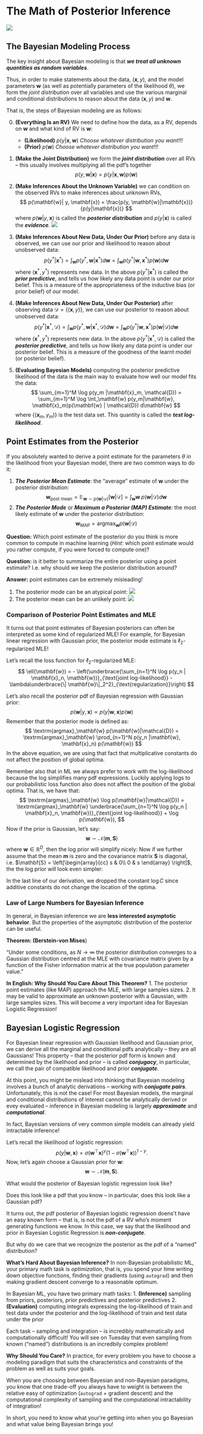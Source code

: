 # The Math of Posterior Inference

![](https://i.imgur.com/HMKpGFK.png)

## The Bayesian Modeling Process

The key insight about Bayesian modeling is that ***we treat all unknown quantities as random variables***. 

Thus, in order to make statements about the data, $(\mathbf{x}, y)$, and the model parameters $\mathbf{w}$ (as well as potentially parameters of the likelihood $\theta$), we form the *joint distribution* over all variables and use the various marginal and conditional distributions to reason about the data $(\mathbf{x}, y)$ and $\mathbf{w}$.

That is, the steps of Bayesian modeling are as follows:

0. **(Everything Is an RV)** We need to define how the data, as a RV, depends on $\mathbf{w}$ and what kind of RV is $\mathbf{w}$:
   - **(Likelihood)** $p(y | \mathbf{x}, \mathbf{w})$
     *Choose whatever distribution you want!!!*
   - **(Prior)** $p(\mathbf{w})$
     *Choose whatever distribution you want!!!*

1. **(Make the Joint Distribution)** we form the ***joint distribution*** over all RVs -- this usually involves multiplying all the pdf's together 
   $$p(y, \mathbf{w} | \mathbf{x}) = p(y | \mathbf{x}, \mathbf{w}) p(\mathbf{w})$$

2. **(Make Inferences About the Unknown Variable)** we can condition on the observed RVs to make inferences about unknown RVs,
$$
p(\mathbf{w}| y, \mathbf{x}) = \frac{p(y, \mathbf{w}|\mathbf{x})}{p(y|\mathbf{x})}
$$
where $p(\mathbf{w}| y, \mathbf{x})$ is called the ***posterior distribution*** and $p(y|\mathbf{x})$ is called the ***evidence***.
   ![](https://i.imgur.com/D2RDFh2.jpg)
 
3. **(Make Inferences About New Data, Under Our Prior)**  before any data is observed, we can use our prior and likelihood to reason about unobserved data:
$$
p(y^* |\mathbf{x}^*) = \int_\mathbf{w} p(y^*, \mathbf{w} |\mathbf{x}^*) d\mathbf{w} = \int_\mathbf{w} p(y^* | \mathbf{w}, \mathbf{x}^*) p(\mathbf{w}) d\mathbf{w}
$$
where $(\mathbf{x}^*, y^*)$ represents new data. In the above $p(y^* |\mathbf{x}^*)$ is called the ***prior predictive***, and tells us how likely any data point is under our prior belief. This is a measure of the appropriateness of the inductive bias (or prior belief) of our model.
4. **(Make Inferences About New Data, Under Our Posterior)** after observing data $\mathcal{D} = \{(\mathbf{x}, y)\}$, we can use our posterior to reason about unobserved data:
$$
p(y^* |\mathbf{x}^*, \mathcal{D}) = \int_\mathbf{w} p(y^*, \mathbf{w}|\mathbf{x}^*, \mathcal{D}) d\mathbf{w} = \int_\mathbf{w} p(y^*|\mathbf{w}, \mathbf{x}^*)p(\mathbf{w} | \mathcal{D}) d\mathbf{w}
$$
where $(\mathbf{x}^*, y^*)$ represents new data. In the above $p(y^* |\mathbf{x}^*, \mathcal{D})$ is called the ***posterior predictive***, and tells us how likely any data point is under our posterior belief. This is a measure of the goodness of the learnt model (or posterior belief). 

5. **(Evaluating Bayesian Models)** computing the posterior predictive likelihood of the data is the main way to evaluate how well our model fits the data:
$$
\sum_{m=1}^M \log p(y_m |\mathbf{x}_m, \mathcal{D}) = \sum_{m=1}^M \log \int_\mathbf{w} p(y_m|\mathbf{w}, \mathbf{x}_m)p(\mathbf{w} | \mathcal{D}) d\mathbf{w}
$$
where $\{ (\mathbf{x}_m, y_m) \}$ is the test data set. This quantity is called the ***test log-likelihood***.

## Point Estimates from the Posterior
If you absolutely wanted to derive a point estimate for the parameters $\theta$ in the likelihood from your Bayesian model, there are two common ways to do it:

1. ***The Posterior Mean Estimate***: the "average" estimate of $\mathbf{w}$ under the posterior distribution:
$$
\mathbf{w}_{\text{post mean}} = \mathbb{E}_{\mathbf{w}\sim p(\mathbf{w}|\mathcal{D})}\left[ \mathbf{w}|\mathcal{D} \right] = \int_\mathbf{w} \mathbf{w} \;p(\mathbf{w}|\mathcal{D}) d\mathbf{w}
$$
2. ***The Posterior Mode*** or ***Maximum a Posterior (MAP) Estimate***: the most likely estimate of $\mathbf{w}$ under the posterior distribution:
$$
\mathbf{w}_{\text{MAP}} = \mathrm{argmax}_{\mathbf{w}} p(\mathbf{w}|\mathcal{D})
$$

**Question:** Which point estimate of the posterior do you think is more common to compute in machine learning (*Hint:* which point estimate would you rather compute, if you were forced to compute one)?

**Question:** is it better to summarize the entire posterior using a point estimate? I.e. why should we keep the posterior distribution around?

**Answer:** point estimates can be extremely misleading!

1. The posterior mode can be an atypical point: 
   ![](https://i.imgur.com/nqnLAhH.jpg)
2. The posterior mean can be an unlikely point:
   ![](https://i.imgur.com/k4EZHe8.jpg)

### Comparison of Posterior Point Estimates and MLE
It turns out that point estimates of Bayesian posteriors can often be interpreted as some kind of regularized MLE! For example, for Bayesian linear regression with Gaussian prior, the posterior mode estimate is $\ell_2$-regularized MLE!

Let's recall the loss function for $\ell_2$-regularized MLE:
$$
\ell(\mathbf{w}) = - \left(\underbrace{\sum_{n=1}^N \log p(y_n | \mathbf{x}_n, \mathbf{w})}_{\text{joint log-likelihood}} - \lambda\underbrace{\| \mathbf{w}\|_2^2}_{\text{regularization}}\right)
$$

Let's also recall the posterior pdf of Bayesian regression with Gaussian prior:
$$
p(\mathbf{w}|y, \mathbf{x}) \propto p(y |\mathbf{w}, \mathbf{x}) p(\mathbf{w})
$$
Remember that the posterior mode is defined as:
$$
\textrm{argmax}_\mathbf{w} p(\mathbf{w}|\mathcal{D}) =  \textrm{argmax}_\mathbf{w} \prod_{n=1}^N p(y_n |\mathbf{w}, \mathbf{x}_n) p(\mathbf{w})
$$
In the above equation, we are using that fact that multiplicative constants do not affect the position of global optima.

Remember also that in ML we always prefer to work with the log-likelihood because the log simplifies many pdf expressions. Luckily applying logs to our probabilistic loss function also does not affect the position of the global optima. That is, we have that:
$$
\textrm{argmax}_\mathbf{w} \log p(\mathbf{w}|\mathcal{D}) =  \textrm{argmax}_\mathbf{w} \underbrace{\sum_{n=1}^N \log p(y_n | \mathbf{x}_n, \mathbf{w})}_{\text{joint log-likelihood}} + \log p(\mathbf{w}),
$$
Now if the prior is Gaussian, let's say:
$$
\mathbf{w}\sim \mathcal{N}(\mathbf{m}, \mathbf{S})
$$
where $\mathbf{w}\in \mathbb{R}^D$, then the log prior will simplify nicely:
\begin{aligned}
\textrm{argmax}_\mathbf{w} \log p(\mathbf{w}|\mathcal{D}) =&  \textrm{argmax}_\mathbf{w} \underbrace{\sum_{n=1}^N \log p(y_n | \mathbf{x}_n, \mathbf{w})}_{\text{joint log-likelihood}} + \log p(\mathbf{w})\\
=&\textrm{argmax}_\mathbf{w} \underbrace{\sum_{n=1}^N \log p(y_n | \mathbf{x}_n, \mathbf{w})}_{\text{joint log-likelihood}} \\
&+ \log \frac{1}{\sqrt{(2\pi)^D \mathbf{det}(\Sigma)}} + \log\mathrm{exp}\left\{ - \frac{1}{2}(\mathbf{w} - \mathbf{m})^\top \mathbf{S}^{-1}(\mathbf{w} - \mathbf{m})\right\}\\
=&\textrm{argmax}_\mathbf{w} \underbrace{\sum_{n=1}^N \log p(y_n | \mathbf{x}_n, \mathbf{w})}_{\text{joint log-likelihood}} + \log C  - \frac{1}{2}(\mathbf{w} - \mathbf{m})^\top \mathbf{S}^{-1}(\mathbf{w} - \mathbf{m})
\end{aligned}

Now if we further assume that the mean $\mathbf{m}$ is zero and the covariance matrix $\mathbf{S}$ is diagonal, i.e. $\mathbf{S} = \left[\begin{array}{cc} s & 0\\ 0 & s \end{array} \right]$, the the log prior will look even simpler:
\begin{aligned}
\textrm{argmax}_\mathbf{w} \log p(\mathbf{w}|\mathcal{D}) &= \textrm{argmax}_\mathbf{w} \underbrace{\sum_{n=1}^N \log p(y_n | \mathbf{x}_n, \mathbf{w})}_{\text{joint log-likelihood}} + \log C  - \frac{1}{2}(\mathbf{w} - \mathbf{m})^\top \mathbf{S}^{-1}(\mathbf{w} - \mathbf{m})\\
&=\textrm{argmax}_\mathbf{w} \underbrace{\sum_{n=1}^N \log p(y_n | \mathbf{x}_n, \mathbf{w})}_{\text{joint log-likelihood}} + \log C  - \frac{1}{2}(\mathbf{w})^\top\left(\frac{1}{s} I_{2\times 2}\right)(\mathbf{w})\\
&= \textrm{argmax}_\mathbf{w} \underbrace{\sum_{n=1}^N \log p(y_n | \mathbf{x}_n, \mathbf{w})}_{\text{joint log-likelihood}} + \log C  - \frac{1}{2s}(\mathbf{w})^\top(\mathbf{w})\\
&= \textrm{argmax}_\mathbf{w} \underbrace{\sum_{n=1}^N \log p(y_n | \mathbf{x}_n, \mathbf{w})}_{\text{joint log-likelihood}} + \log C  - \underbrace{\frac{1}{2s}}_{\lambda}\underbrace{\|\mathbf{w}\|_2^2}_{\text{$\ell_2$ regularization}}\\
&\equiv \textrm{argmax}_\mathbf{w} \underbrace{\sum_{n=1}^N \log p(y_n | \mathbf{x}_n, \mathbf{w})}_{\text{joint log-likelihood}} - \underbrace{\frac{1}{2s}}_{\lambda}\underbrace{\|\mathbf{w}\|_2^2}_{\text{$\ell_2$ regularization}}\\
\end{aligned}
In the last line of our derivation, we dropped the constant $\log C$ since additive constants do not change the location of the optima.



### Law of Large Numbers for Bayesian Inference

In general, in Bayesian inference we are **less interested asymptotic behavior**. But the properties of the asymptotic distribution of the posterior can be useful.

**Theorem: (Berstein-von Mises**)

"Under some conditions, as $N\to \infty$ the posterior distribution converges to a Gaussian distribution centred at the MLE with covariance matrix given by a function of the Fisher information matrix at the true population parameter value."

**In English: Why Should You Care About This Theorem?**
1. The posterior point estimates (like MAP) approach the MLE, with large samples sizes. 
2. It may be valid to approximate an unknown posterior with a Gaussian, with large samples sizes. This will become a very important idea for Bayesian Logistic Regression!
   
## Bayesian Logistic Regression

For Bayesian linear regression with Gaussian likelihood and Gaussian prior, we can derive all the marginal and conditional pdfs analytically -- they are all Gaussians! This property -- that the posterior pdf form is known and determined by the likelihood and prior -- is called ***conjugacy***, in particular, we call the pair of compatible likelihood and prior ***conjugate***.

At this point, you might be mislead into thinking that Bayesian modeling involves a bunch of analytic derivations -- working with ***conjugate pairs***. Unfortunately, this is not the case! For most Bayesian models, the marginal and conditional distributions of interest cannot be analytically derived or evey evaluated -- inference in Bayesian modeling is largely ***approximate*** and ***computational***.

In fact, Bayesian versions of very common simple models can already yield intractable inference!


Let's recall the likelihood of logistic regression:
$$
p(y|\mathbf{w}, \mathbf{x}) = \sigma(\mathbf{w}^\top\mathbf{x})^y (1 - \sigma(\mathbf{w}^\top\mathbf{x}))^{1-y}.
$$
Now, let's again choose a Gaussian prior for $\mathbf{w}$:
$$
\mathbf{w} \sim \mathcal{N}(\mathbf{m}, \mathbf{S}).
$$

What would the posterior of Bayesian logistic regression look like?
\begin{aligned}
p(\mathbf{w}|y, \mathbf{x}) &\propto p(y|\mathbf{w}, \mathbf{x})p(\mathbf{w})\\
=& \sigma(\mathbf{w}^\top\mathbf{x})^y (1 - \sigma(\mathbf{w}^\top\mathbf{x}))^{1-y}\frac{1}{\sqrt{(2\pi)^D \mathbf{det}(\Sigma)}} \mathrm{exp}\left\{ - \frac{1}{2}(\mathbf{w} - \mathbf{m})^\top \mathbf{S}^{-1}(\mathbf{w} - \mathbf{m})\right\}\\
=& \frac{1}{\sqrt{(2\pi)^D \mathbf{det}(\Sigma)}} \left(\frac{1}{1 + \mathrm{exp}\{-\mathbf{w}^\top\mathbf{x}\}}\right)^y\left(1-\frac{1}{1 + \mathrm{exp}\{-\mathbf{w}^\top\mathbf{x}\}}\right)^{1-y}\\
&* \mathrm{exp}\left\{ - \frac{1}{2}(\mathbf{w} - \mathbf{m})^\top \mathbf{S}^{-1}(\mathbf{w} - \mathbf{m})\right\}
\end{aligned}
Does this look like a pdf that you know -- in particular, does this look like a Gaussian pdf?

It turns out, the pdf posterior of Bayesian logistic regression doens't have an easy known form -- that is, is not the pdf of a RV who's moment generating functions we know. In this case, we say that the likelihood and prior in Bayesian Logistic Regression is ***non-conjugate***.

But why do we care that we recognize the posterior as the pdf of a "named" distribution?


**What's Hard About Bayesian Inference?**
In non-Bayesian probabilistic ML, your primary math task is *optimization*, that is, you spend your time writing down objective functions, finding their gradients (using `autograd`) and then making gradient descent converge to a reasonable optimum. 

In Bayesian ML, you have two primary math tasks:
1. **(Inference)** sampling from priors, posteriors, prior predictives and posterior predictives
2. **(Evaluation)** computing integrals expressing the log-likelihood of train and test data under the posterior and the log-likelihood of train and test data under the prior

Each task -- sampling and integration -- is incredibly mathematically and computationally difficult! You will see on Tuesday that even sampling from known ("named") distributions is an incredbily complex problem!

**Why Should You Care?** 
In practice, for every problem you have to choose a modeling paradigm that suits the characteristics and constraints of the problem as well as suits your goals.

When you are choosing between Bayesian and non-Bayesian paradigms, you know that one trade-off you always have to weight is between the relative easy of optimization (`autograd` + gradient descent) and the computational complexity of sampling and the computational intractability of integration!

In short, you need to know what your're getting into when you go Bayesian and what value being Bayesian brings you!
